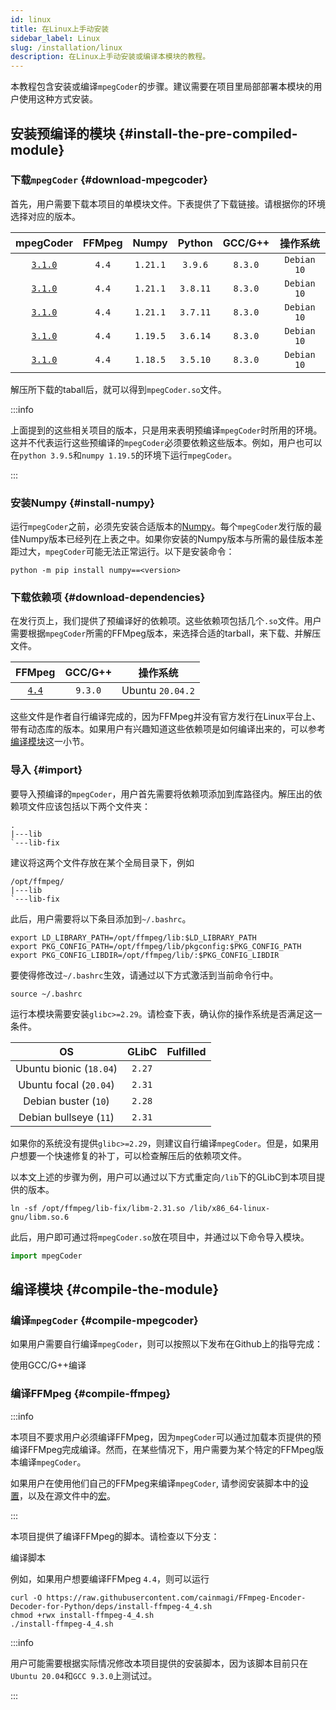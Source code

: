 ```yaml
---
id: linux
title: 在Linux上手动安装
sidebar_label: Linux
slug: /installation/linux
description: 在Linux上手动安装或编译本模块的教程。
---
```



本教程包含安装或编译`mpegCoder`的步骤。建议需要在项目里局部部署本模块的用户使用这种方式安装。

## 安装预编译的模块 {#install-the-pre-compiled-module}

### 下载`mpegCoder` {#download-mpegcoder}

首先，用户需要下载本项目的单模块文件。下表提供了下载链接。请根据你的环境选择对应的版本。

| mpegCoder | FFMpeg | Numpy | Python | GCC/G++ | 操作系统 |
| :-----: | :-----: | :-----: | :-----: | :-----: | :-----: |
| [`3.1.0`<InlineIcon icon={mdiDownloadBox}/>][download-3-1-0-py39] | `4.4` | `1.21.1` | `3.9.6` | `8.3.0` | `Debian 10` |
| [`3.1.0`<InlineIcon icon={mdiDownloadBox}/>][download-3-1-0-py38] | `4.4` | `1.21.1` | `3.8.11` | `8.3.0` | `Debian 10` |
| [`3.1.0`<InlineIcon icon={mdiDownloadBox}/>][download-3-1-0-py37] | `4.4` | `1.21.1` | `3.7.11` | `8.3.0` | `Debian 10` |
| [`3.1.0`<InlineIcon icon={mdiDownloadBox}/>][download-3-1-0-py36] | `4.4` | `1.19.5` | `3.6.14` | `8.3.0` | `Debian 10` |
| [`3.1.0`<InlineIcon icon={mdiDownloadBox}/>][download-3-1-0-py35] | `4.4` | `1.18.5` | `3.5.10` | `8.3.0` | `Debian 10` |

解压所下载的taball后，就可以得到`mpegCoder.so`文件。

:::info

上面提到的这些相关项目的版本，只是用来表明预编译`mpegCoder`时所用的环境。这并不代表运行这些预编译的`mpegCoder`必须要依赖这些版本。例如，用户也可以在`python 3.9.5`和`numpy 1.19.5`的环境下运行`mpegCoder`。

:::

### 安装Numpy {#install-numpy}

运行`mpegCoder`之前，必须先安装合适版本的[Numpy<IconExternalLink/>][link-numpy]。每个`mpegCoder`发行版的最佳Numpy版本已经列在上表之中。如果你安装的Numpy版本与所需的最佳版本差距过大，`mpegCoder`可能无法正常运行。以下是安装命令：

```shell
python -m pip install numpy==<version>
```

### 下载依赖项 {#download-dependencies}

在发行页上，我们提供了预编译好的依赖项。这些依赖项包括几个`.so`文件。用户需要根据`mpegCoder`所需的FFMpeg版本，来选择合适的tarball，来下载、并解压文件。

| FFMpeg | GCC/G++ | 操作系统 |
| :-----: | :-----: | :-----: |
| [`4.4`<InlineIcon icon={mdiDownloadBox}/>][download-ff-4-4] | `9.3.0` | Ubuntu `20.04.2` |

这些文件是作者自行编译完成的，因为FFMpeg并没有官方发行在Linux平台上、带有动态库的版本。如果用户有兴趣知道这些依赖项是如何编译出来的，可以参考[编译模块](#compile-the-module)这一小节。

### 导入 {#import}

要导入预编译的`mpegCoder`，用户首先需要将依赖项添加到库路径内。解压出的依赖项文件应该包括以下两个文件夹：

```shell
.
|---lib
`---lib-fix
```

建议将这两个文件存放在某个全局目录下，例如

```shell
/opt/ffmpeg/
|---lib
`---lib-fix
```

此后，用户需要将以下条目添加到`~/.bashrc`。

```shell
export LD_LIBRARY_PATH=/opt/ffmpeg/lib:$LD_LIBRARY_PATH
export PKG_CONFIG_PATH=/opt/ffmpeg/lib/pkgconfig:$PKG_CONFIG_PATH
export PKG_CONFIG_LIBDIR=/opt/ffmpeg/lib/:$PKG_CONFIG_LIBDIR
```

要使得修改过`~/.bashrc`生效，请通过以下方式激活到当前命令行中。

```shell
source ~/.bashrc
```

运行本模块需要安装`glibc>=2.29`。请检查下表，确认你的操作系统是否满足这一条件。

| OS | GLibC | Fulfilled |
| :-----: | :-----: | :-----: |
| Ubuntu bionic (`18.04`) | `2.27` | <InlineIcon icon={vsiCloseIcon}/> |
| Ubuntu focal (`20.04`) | `2.31` | <InlineIcon icon={vsiCheckIcon}/> |
| Debian buster (`10`) | `2.28` | <InlineIcon icon={vsiCloseIcon}/> |
| Debian bullseye (`11`) | `2.31` | <InlineIcon icon={vsiCheckIcon}/> |

如果你的系统没有提供`glibc>=2.29`，则建议自行编译`mpegCoder`。但是，如果用户想要一个快速修复的补丁，可以检查解压后的依赖项文件。

以本文上述的步骤为例，用户可以通过以下方式重定向`/lib`下的GLibC到本项目提供的版本。

```shell
ln -sf /opt/ffmpeg/lib-fix/libm-2.31.so /lib/x86_64-linux-gnu/libm.so.6
```

此后，用户即可通过将`mpegCoder.so`放在项目中，并通过以下命令导入模块。

```python
import mpegCoder
```

## 编译模块 {#compile-the-module}

### 编译`mpegCoder` {#compile-mpegcoder}

如果用户需要自行编译`mpegCoder`，则可以按照以下发布在Github上的指导完成：

<p>
  <DarkButton to="https://github.com/cainmagi/FFmpeg-Encoder-Decoder-for-Python/blob/master-linux/README.md" icon={vsiDebugAlt}>
    使用GCC/G++编译
  </DarkButton>
</p>

### 编译FFMpeg {#compile-ffmpeg}

:::info

本项目不要求用户必须编译FFMpeg，因为`mpegCoder`可以通过加载本页提供的预编译FFMpeg完成编译。然而，在某些情况下，用户需要为某个特定的FFMpeg版本编译`mpegCoder`。

如果用户在使用他们自己的FFMpeg来编译`mpegCoder`, 请参阅安装脚本中的[设置<IconExternalLink/>][code-config]，以及在源文件中的[宏<IconExternalLink/>][code-macros]。

:::

本项目提供了编译FFMpeg的脚本。请检查以下分支：

<p>
  <DarkButton to="https://github.com/cainmagi/FFmpeg-Encoder-Decoder-for-Python/tree/deps" icon={octMarkGithub16}>
    编译脚本
  </DarkButton>
</p>

例如，如果用户想要编译FFMpeg `4.4`，则可以运行

```shell
curl -O https://raw.githubusercontent.com/cainmagi/FFmpeg-Encoder-Decoder-for-Python/deps/install-ffmpeg-4_4.sh
chmod +rwx install-ffmpeg-4_4.sh
./install-ffmpeg-4_4.sh
```

:::info

用户可能需要根据实际情况修改本项目提供的安装脚本，因为该脚本目前只在`Ubuntu 20.04`和`GCC 9.3.0`上测试过。

:::

[download-3-1-0-py39]:https://github.com/cainmagi/FFmpeg-Encoder-Decoder-for-Python/releases/download/3.1.0-linux/mpegCoder_3_1_0_Linux_py39.tar.xz
[download-3-1-0-py38]:https://github.com/cainmagi/FFmpeg-Encoder-Decoder-for-Python/releases/download/3.1.0-linux/mpegCoder_3_1_0_Linux_py38.tar.xz
[download-3-1-0-py37]:https://github.com/cainmagi/FFmpeg-Encoder-Decoder-for-Python/releases/download/3.1.0-linux/mpegCoder_3_1_0_Linux_py37.tar.xz
[download-3-1-0-py36]:https://github.com/cainmagi/FFmpeg-Encoder-Decoder-for-Python/releases/download/3.1.0-linux/mpegCoder_3_1_0_Linux_py36.tar.xz
[download-3-1-0-py35]:https://github.com/cainmagi/FFmpeg-Encoder-Decoder-for-Python/releases/download/3.1.0-linux/mpegCoder_3_1_0_Linux_py35.tar.xz
[download-ff-4-4]:https://github.com/cainmagi/FFmpeg-Encoder-Decoder-for-Python/releases/download/deps-3.0.0/so-linux-ffmpeg_4_4.tar.xz
[code-config]:https://github.com/cainmagi/FFmpeg-Encoder-Decoder-for-Python/blob/master-linux/setup.py#L34
[code-macros]:https://github.com/cainmagi/FFmpeg-Encoder-Decoder-for-Python/blob/master-linux/MpegCoder/MpegBase.h#L11
[link-numpy]:https://numpy.org "Numpy"
